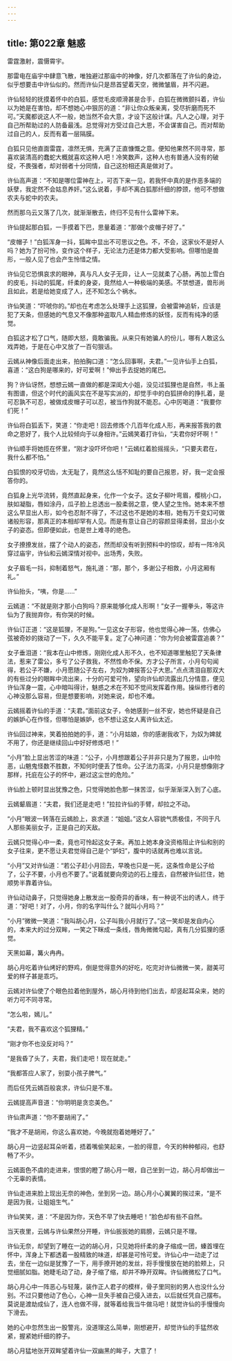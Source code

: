 ```yaml
---
---
---
```

title: 第022章 魅惑
---





雷霆激射，震慑霄宇。

那雷电在庙宇中肆意飞散，唯独避过那庙中的神像，好几次都落在了许仙的身边，似乎想要击中许仙似的。然而许仙只是昂首望着天空，微微皱眉，并不闪避。

许仙轻轻的抚摸着怀中的白狐，感觉毛皮顺滑甚是合手，白狐在微微颤抖着，许仙以为她是在害怕，却不想她心中狠厉的道：“非让你众叛亲离，受尽折磨而死不可。”天魔都说这人不一般，她当然不会大意，才设下这般计谋。凡人之心理，对于自己所帮助过的人防备最浅。总觉得对方受过自己大恩，不会谋害自己。而对帮助过自己的人，反而有着一层隔膜。

白狐只见他直面雷霆，凛然无惧，充满了正直慷慨之意。便知他果然不同寻常，那喜欢装清高的蠢蛇大概就喜欢这种人吧！冷笑数声，这种人也有普通人没有的破绽，不畏强者，却对弱者十分同情，自己这扮相还真是做对了。

许仙高声道：“不知是哪位雷神在上，可否下来一见，若我怀中真的是作恶多端的妖孽，我定然不会姑息养奸。”这么说着，手却不离白狐那纤细的脖颈，他可不想做农夫与蛇中的农夫。

然而那乌云又落了几次，就渐渐散去，终归不见有什么雷神下来。

许仙提起那白狐，一手摸着下巴，思量着道：“那做个皮帽子好了。”

“皮帽子！”白狐浑身一抖，狐眸中显出不可思议之色。不，不会，这家伙不是好人吗？她为了扮可怜，变作这个样子，无论法力还是体力都大受影响。但哪怕是兽形，一般人见了也会产生怜惜之情。

许仙见它恐惧哀求的眼神，真与凡人女子无异，让人一见就柔了心肠，再加上雪白的皮毛，抖动的狐尾，纤柔的身姿，竟然给人一种极端的美感。不禁想道，兽形尚且如此，若是给她变成了人，还不知怎么个祸水。

许仙笑道：“吓唬你的。”却也在考虑怎么处理手上这狐狸，会被雷神追斩，应该是犯了天条，但感她的气息又不像那种盗取凡人精血修炼的妖怪，反而有纯净的感觉。

白狐这才松了口气，随即大怒，竟敢骗我。从来只有她骗人的份儿，哪有人敢这么戏弄她，于是在心中又放了一百句狠话。

云嫣从神像后面走出来，拍拍胸口道：“怎么回事啊，夫君。”一见许仙手上白狐，喜道：“这白狗是哪来的，好可爱啊！”伸出手去捉她的尾巴。

狗？许仙讶然，想想云嫣一直做的都是深闺大小姐，没见过狐狸也是自然，书上虽有图谱，但这个时代的画风实在不是写实派的，却觉手中的白狐拼命的挣扎着，是可忍孰不可忍，被做成皮帽子可以忍，被当作狗就不能忍。心中厉喝道：“我要你们死！”

许仙将白狐丢下，笑道：“你走吧！回去修炼个几百年化成人形，再来报答我的救命之恩好了，我个人比较倾向于以身相许。”云嫣笑着打许仙，“夫君你好坏啊！”

许仙顺手将她揽在怀里，“刚才没吓坏你吧！”云嫣红着脸摇摇头，“只要夫君在，我什么都不怕。”

白狐恨的咬牙切齿，太无耻了，竟然这么恬不知耻的要自己报恩，好，我一定会报答你的。

白狐身上光华流转，竟然直起身来，化作一个女子。这女子柳叶弯眉，樱桃小口，肤如凝脂，唇如涂丹，瓜子脸上总透出一股柔弱之意，使人望之生怜。她本来不想这么早显出人形，如今也忍耐不得了，不过这也不是她的本相，她有万千变幻可做诸般形容，那真正的本相却罕有人见。而是有意让自己的容颜显得柔弱，显出小女子的姿态。但即便如此，也是世上难寻的绝色。

女子撩撩发丝，摆了个动人的姿态，然而却没有听到预料中的惊叹，却有一阵冷风穿过庙宇，许仙和云嫣深情对视中。出场秀，失败。

女子眉毛一抖，抑制着怒气，施礼道：“那，那个，多谢公子相救，小月这厢有礼。”

许仙抬头，“咦，你是……”

云嫣道：“不就是刚才那小白狗吗？原来能够化成人形啊！”女子一握拳头，等这许仙为了我抛弃你，有你哭的时候。

许仙订正道：“这是狐狸，不是狗。”一见这女子形容，他也觉得心神一荡，仿佛心弦被奇妙的拨动了一下，久久不能平复。定了心神问道：“你为何会被雷霆追袭？”

女子垂泪道：“我本在山中修炼，刚刚化成人形不久，也不知道哪里触犯了天条律法，惹来了雷公，多亏了公子救我，不然性命不保。方才公子所言，小月句句闻得，若公子不嫌，小月愿随公子左右，为奴为婢报答公子大恩。”点点清泪自那双大的有些过分的眼眸中流出来，十分的可爱可怜，望向许仙却流露出几分情意，便见许仙浑身一震，心中暗叫得计，魅惑之术在不知不觉间发挥着作用。操纵修行者的心神没那么容易，但是想要影响，对她来说，却也不难。

云嫣摇着许仙的手道：“夫君。”面前这女子，令她感到一丝不安，她也怀疑是自己的嫉妒心在作怪，但哪怕是嫉妒，也不想让这女人离许仙太近。

许仙回过神来，笑着拍拍她的手，道：“小月姑娘，你的感谢我收下，为奴为婢就不用了，你还是继续回山中好好修炼吧！”

“小月”脸上显出苦涩的味道：“公子，小月想跟着公子并非只是为了报恩，山中险恶，山魈鬼怪数不胜数，不知何时便丢了性命。公子法力高深，小月只是想像刚才那样，托庇在公子的怀中，避过这尘世的危险。”

许仙脸上顿时显出犹豫之色，只觉得她脸色那一抹苦涩，似乎渐渐深入到了心底。

云嫣颦眉道：“夫君，我们还是走吧！”拉拉许仙的手臂，却拉之不动。

“小月”眼波一转落在云嫣脸上，哀求道：“姐姐。”这女人容貌气质极佳，不同于凡人那些美丽女子，正是自己的天敌。

云嫣只觉得心中一柔，竟也可怜起这女子来。再加上她本身没资格阻止许仙和别的女子往来，更不愿让夫君觉得自己是个“妒妇”，腹中的话就再也难以言说。

“小月”又对许仙道：“若公子赶小月回去，早晚也只是一死，这条性命是公子给了，公子不要，小月也不要了。”说着就要向旁边的石上撞去，自然被许仙拦住，她顺势半靠着许仙。

许仙动动鼻子，只觉得她身上散发出一股奇异的香味，有一种说不出的诱人，终于道：“好吧！对了，小月，你的名字叫什么？就叫小月吗？”

“小月”微微一笑道：“我叫胡心月，公子叫我小月就行了。”这一笑却是发自内心的，本来大的过分双眸，一笑之下眯成一条线，唇角微微勾起，真有几分狐狸的感觉。

天黑如幕，篝火冉冉。

胡心月吃着许仙烤好的野鸡，倒是觉得意外的好吃，吃完对许仙微微一笑，甜美可爱的样子甚是乖巧。

云嫣对许仙使了个眼色拉着他到屋外，胡心月待到他们出去，却竖起耳朵来，她的听力可不同寻常。

“怎么啦，嫣儿。”

“夫君，我不喜欢这个狐狸精。”

“刚才你不也没反对吗？”

“是我昏了头了，夫君，我们走吧！现在就走。”

“我都答应人家了，别耍小孩子脾气。”

而后任凭云嫣百般哀求，许仙只是不准。

云嫣提高声音道：“你明明是贪恋美色。”

许仙肃声道：“你不要胡闹了。”

“我才不是胡闹，你这么喜欢她，今晚就抱着她睡好了。”

胡心月一边竖起耳朵听着，捂着嘴偷笑起来，一脸的得意，今天的种种郁闷，也舒畅了不少。

云嫣面色不虞的走进来，恨恨的瞪了胡心月一眼，自己坐到一边，胡心月却做出一个无辜的表情。

许仙走进来脸上现出无奈的神色，坐到另一边。胡心月小心翼翼的挨过来，“是不是因为我，让姐姐生气。”

许仙笑笑，道：“不是因为你，天色不早了快去睡吧！”脸色却有些不自然。

当天夜里，云嫣与许仙果然分开睡，许仙扳扳她的肩膀，云嫣只是不理。

许仙无奈，却望到了睡在一边的胡心月，只见她将纤柔的身子缩成一团，螓首埋在怀中，浑身上下都透着一股精致的味道，却甚是可怜可爱。许仙心中一动走了过去，坐在一边似是犹豫了一下，用手撩开她的发丝，将手慢慢放在她的脸颊上，只觉细腻如脂。她睫毛动了动，身子缩了缩，却并不睁开双眸。许仙微微松了口气。

胡心月心中一阵恶心与轻蔑，装作正人君子的模样，骨子里同别的男人也没什么分别。不过只要他动了色心，心神一旦失手被自己侵入进去，以后就任凭自己摆布。莫说是渡劫成仙了，连人也做不得，就等着给我当牛做马吧！就觉许仙的手慢慢向下滑去。

她的心中忽然生出一股警兆，没道理这么简单，刚想避开，却觉许仙的手猛然收紧，握紧她纤细的脖子。

胡心月猛地张开双眸望着许仙一双幽黑的眸子，大意了！